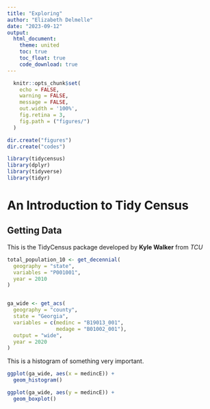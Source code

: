 ```yaml
---
title: "Exploring"
author: "Elizabeth Delmelle"
date: "2023-09-12"
output: 
  html_document:
    theme: united
    toc: true
    toc_float: true
    code_download: true
---
```



```r
  knitr::opts_chunk$set(
    echo = FALSE,
    warning = FALSE,
    message = FALSE,
    out.width = '100%',
    fig.retina = 3,
    fig.path = ("figures/")
  )
```


```r

dir.create("figures")
dir.create("codes")

```




```r
library(tidycensus)
library(dplyr)
library(tidyverse)
library(tidyr)
```

# An Introduction to Tidy Census

## Getting Data

This is the TidyCensus package developed by **Kyle Walker** from *TCU*


```r
total_population_10 <- get_decennial(
  geography = "state", 
  variables = "P001001",
  year = 2010
)


ga_wide <- get_acs(
  geography = "county",
  state = "Georgia",
  variables = c(medinc = "B19013_001",
                medage = "B01002_001"),
  output = "wide",
  year = 2020
)
```


This is a histogram of something very important.
```r

ggplot(ga_wide, aes(x = medincE)) + 
  geom_histogram()

```
```r
ggplot(ga_wide, aes(y = medincE)) + 
  geom_boxplot()
```

